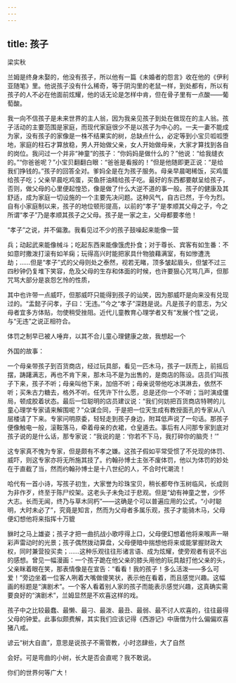 ```yaml
---
---
---
```

title: 孩子
---



梁实秋

兰姆是终身未娶的，他没有孩子，所以他有一篇《未婚者的怨言》收在他的《伊利亚随笔》里。他说孩子没有什么稀奇，等于阴沟里的老鼠一样，到处都有，所以有孩子的人不必在他面前炫耀，他的话无论是怎样中肯，但在骨子里有一点酸——葡萄酸。

我一向不信孩子是未来世界的主人翁，因为我亲见孩子到处在做现在的主人翁。孩子活动的主要范围是家庭，而现代家庭很少不是以孩子为中心的。一夫一妻不能成为家，没有孩子的家像是一株不结果实的树，总缺点什么，必定等到小宝贝呱呱堕地，家庭的柱石才算放稳，男人开始做父亲，女人开始做母亲，大家才算找到各自的岗位。我问过一个并非“神童”的孩子：“你妈妈是做什么的？”他说：“给我缝衣的。”“你爸爸呢？”小宝贝翻翻白眼：“爸爸是看报的！”但是他随即更正说：“是给我们挣钱的。”孩子的回答全对。爹妈全是在为孩子服务。母亲早晨喝稀饭，买鸡蛋给孩子吃；父亲早晨吃鸡蛋，买鱼肝油精给孩子吃。最好的东西都要献呈给孩子，否则，做父母的心里便起惶恐，像是做了什么大逆不道的事一般。孩子的健康及其舒适，成为家庭一切设施的一个主要先决问题。这种风气，自古已然，于今为烈。自有小家庭制以来，孩子的地位顿形提高，以前的“孝子”是孝顺其父母之子，今之所谓“孝子”乃是孝顺其孩子之父母。孩子是一家之主，父母都要孝他！

“孝子”之说，并不偏激。我看见过不少的孩子鼓噪起来能像一营

兵；动起武来能像械斗；吃起东西来能像饿虎扑食；对于尊长、宾客有如生番：不如意时撒泼打滚有如羊痫；玩得高兴时能把家具什物狼藉满室，有如惨遭洗劫；……但是“孝子”式的父母则处之泰然，视若无睹，顶多皱起眉头，但皱不过三四秒钟仍复堆下笑容，危及父母的生存和体面的时候，也许要狠心咒骂几声，但那咒骂大部分是哀怨乞怜的性质，

其中也许带一点威吓，但那威吓只能得到孩子的讪笑，因为那威吓是向来没有兑现过的。“盂懿子问孝，子曰：‘无违。’”今之“孝子”深韪是说。凡是孩子的意志，为父母者宜多方体贴，勿使稍受挫阻。近代儿童教育心理学者又有“发展个性”之说，与“无违”之说正相符合。

体罚之制早已被人唾弃，以其不合儿童心理健康之故，我想起一个

外国的故事：

一个母亲带孩子到百货商店，经过玩具部，看见一匹木马，孩子一跃而上，前摇后摆，踌躇满志，再也不肯下来，那木马不是为出售的，是商店的陈设。店员们叫孩子下来，孩子不听；母亲叫他下来，加倍不听；母亲说带他吃冰淇淋去，依然不听；买朱古力糖去，格外不听。任凭许下什么愿，总是还你一个不听；当时演成僵局，顿成胶着状态。最后一位聪明的店员建议说：“我们何妨把百货商店特聘的儿童心理学专家请来解围呢？”众谋佥同，于是把一位天生成有教授面孔的专家从八层楼请了下来。专家问明原委，轻轻走到孩子身边，附耳低声说了一句话。那孩子便像触电一般，滚鞍落马，牵着母亲的衣裙，仓皇遁去。事后有人问那专家到底对孩子说的是什么话，那专家说：“我说的是：‘你若不下马，我打碎你的脑壳！’”

这专家真不愧为专家，但是颇有不孝之嫌。这孩子假如平常受惯了不兑现的体罚、威吓，则这专家亦将无所施其技了。约翰孙博士主张不废体罚，他以为体罚的妙处在于直截了当，然而约翰孙博士是十八世纪的人，不合时代潮流！

哈代有一首小诗，写孩子初生，大家誉为珍珠宝贝，稍长都夸作玉树临风，长成则为非作歹，终至于陈尸绞架。这老头子未免过于悲观。但是“幼有神童之誉，少怀大志。长而无闻，终乃与草木同朽”——这确是个可以普遍应用的公式，“小时聪明，大时未必了”，究竟是知言，然而为父母者多属乐观，孩子才能骑木马，父母便幻想他将来指挥十万貔

貅时之马上雄姿；孩子才把一曲抗战小歌哼得上口，父母便幻想着他将来喉声一啭彩声雷动时的光景；孩子偶然拨动算盘，父母便暗中揣想他将来或能掌握财政大权，同时兼营投买卖；……这种乐观往往形诸言语、成为炫耀，使旁观者有说不出的感想。曾见一幅漫画：一个孩子跪在他父亲的膝头用他的玩具敲打他父亲的头，父亲眯着眼在笑，那表情像是在宣告：“看看！我的孩子！多么活泼——多么可爱！”旁边坐着一位客人咧着大嘴做傻笑状，表示他在看着，而且感觉兴趣。这幅画的标题是“演剧术”。一个客人看着别人家的孩子而能表示感觉兴趣，这真确实需要良好的“演剧术”，兰姆显然是不欢喜这样的戏。

孩子中之比较最蠢、最懒、最刁、最泼、最丑、最弱、最不讨人欢喜的，往往最得父母的钟爱。此事似颇费解，其实我们应该记得《西游记》中唐僧为什么偏偏欢喜猪八戒。

谚云“树大自直”，意思是说孩子不需管教，小时恣肆些，大了自然

会好。可是弯曲的小树，长大是否会直呢？我不敢说。

你们的世界何等广大！